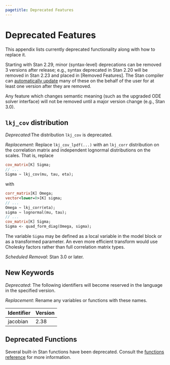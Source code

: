 ```yaml
---
pagetitle: Deprecated Features
---
```


# Deprecated Features

This appendix lists currently deprecated functionality along with how
to replace it.

Starting with Stan 2.29, minor (syntax-level) deprecations can be removed 3
versions after release; e.g., syntax deprecated in Stan 2.20 will be removed in
Stan 2.23 and placed in [Removed Features]. The Stan compiler can
[automatically update](https://mc-stan.org/docs/stan-users-guide/using-stanc.html#stanc-pretty-printing)
many of these on the behalf of the user for at least one version after they are
removed.

Any feature which changes semantic meaning (such as the upgraded ODE solver
interface) will not be removed until a major version change (e.g., Stan 3.0).


## `lkj_cov` distribution

*Deprecated*:The distribution `lkj_cov` is deprecated.

*Replacement*: Replace `lkj_cov_lpdf(...)` with an `lkj_corr`
  distribution on the correlation matrix and independent lognormal
  distributions on the scales.  That is, replace

```stan
cov_matrix[K] Sigma;
// ...
Sigma ~ lkj_cov(mu, tau, eta);
```

with

```stan
corr_matrix[K] Omega;
vector<lower=0>[K] sigma;
// ...
Omega ~ lkj_corr(eta);
sigma ~ lognormal(mu, tau);
// ...
cov_matrix[K] Sigma;
Sigma <- quad_form_diag(Omega, sigma);
```

The variable `Sigma` may be defined as a local variable in the model
block or as a transformed parameter.  An even more efficient transform
would use Cholesky factors rather than full correlation matrix types.


*Scheduled Removal*: Stan 3.0 or later.

## New Keywords

*Deprecated*: The following identifiers will become reserved in the language in the specified version.

*Replacement*: Rename any variables or functions with these names.

| Identifier | Version |
|------------|---------|
| jacobian   | 2.38    |

## Deprecated Functions

Several built-in Stan functions have been deprecated. Consult the
[functions reference](https://mc-stan.org/docs/functions-reference/deprecated-functions.html)
for more information.
